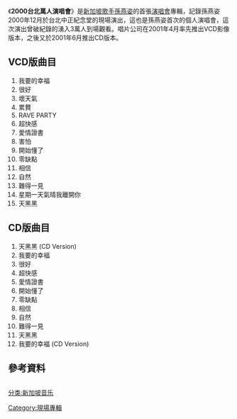 {{Multiple issues|
{{Unreferenced|time=2016-11-05T14:45:14+00:00}}
{{Notability Unreferenced|time=2020-10-21T17:08:40+00:00}}
}}
{{Infobox album <!-- See Wikipedia:WikiProject_Albums -->
| name       = 2000台北萬人演唱會
| type       = Live
| artist     = [[孫燕姿|孫燕姿]]
| cover      = Yanzi live concert 2000.jpg
| released   = 2001年4月19日
| recorded   = 
| genre      = [[國語流行音樂|國語流行音樂]]
| length     = 
| label      = [[華納音樂_(台灣)|華納音樂]]
| producer   = 陳玉
| prev_title = [[我要的幸福|我要的幸福]]
| prev_year  = 2000
| next_title = [[風箏_(孫燕姿專輯)|風箏]]
| next_year  = 2001
}}

《'''2000台北萬人演唱會'''》是[[新加坡|新加坡]][[歌手|歌手]][[孫燕姿|孫燕姿]]的首張[[演唱會|演唱會]]專輯，記錄孫燕姿2000年12月於台北中正紀念堂的現場演出，這也是孫燕姿首次的個人演唱會，這次演出曾破紀錄的湧入3萬人到場觀看。唱片公司在2001年4月率先推出VCD影像版本，之後又於2001年6月推出CD版本。

== VCD版曲目 ==
#我要的幸福
#很好
#壞天氣
#累贅
#RAVE PARTY
#超快感
#愛情證書
#害怕
#開始懂了
#零缺點
#相信
#自然
#難得一見
#星期一天氣晴我離開你
#天黑黑

== CD版曲目 ==
#天黑黑 (CD Version)
#我要的幸福
#很好
#超快感
#愛情證書
#開始懂了
#零缺點
#相信
#自然
#難得一見
#天黑黑
#我要的幸福 (CD Version)

== 參考資料 ==
<div class="references-small" style="-moz-column-count:2; column-count:2;">
<references />
</div>


{{孫燕姿}}

[[分类:新加坡音乐|分类:新加坡音乐]]
[[Category:現場專輯|Category:現場專輯]]